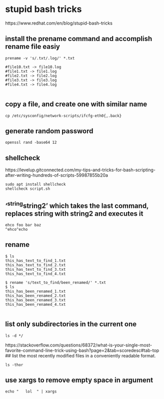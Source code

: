 # stupid bash tricks

https://www.redhat.com/en/blog/stupid-bash-tricks

##  install the prename command and accomplish rename file easiy

```
prename -v 's/.txt/.log/' *.txt

#file10.txt -> file10.log
#file1.txt -> file1.log
#file2.txt -> file2.log
#file3.txt -> file3.log
#file4.txt -> file4.log


```

## copy a file, and create one with similar name
```
cp /etc/sysconfig/network-scripts/ifcfg-eth0{,.back}

```

## generate random password

```
openssl rand -base64 12

```

## shellcheck
https://levelup.gitconnected.com/my-tips-and-tricks-for-bash-scripting-after-writing-hundreds-of-scripts-59987855b20a

```
sudo apt install shellcheck
shellcheck script.sh

```


## '^string^string2' which takes the last command, replaces string with string2 and executes it
```
ehco foo bar baz
^ehco^echo
```

## rename
```
$ ls
this_has_text_to_find_1.txt
this_has_text_to_find_2.txt
this_has_text_to_find_3.txt
this_has_text_to_find_4.txt

$ rename 's/text_to_find/been_renamed/' *.txt
$ ls
this_has_been_renamed_1.txt
this_has_been_renamed_2.txt
this_has_been_renamed_3.txt
this_has_been_renamed_4.txt


```


## list only subdirectories in the current one
```
ls -d */

```

https://stackoverflow.com/questions/68372/what-is-your-single-most-favorite-command-line-trick-using-bash?page=2&tab=scoredesc#tab-top
## list the most recently modified files in a conveniently readable format.
```
ls -thor
```

## use xargs to remove empty space in argument
```
echo "   lol  " | xargs 
```